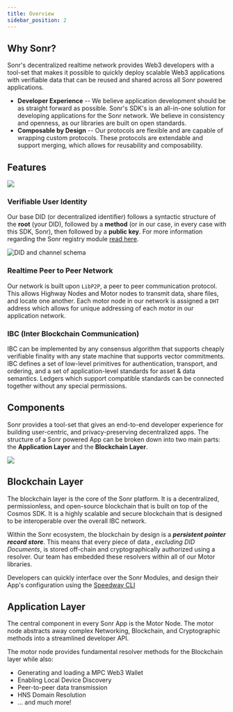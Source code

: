 ```yaml
---
title: Overview
sidebar_position: 2
---
```



## Why Sonr?

Sonr's decentralized realtime network provides Web3 developers with a tool-set that makes it possible to quickly deploy scalable Web3 applications with verifiable data that can be reused and shared across all Sonr powered applications.

- **Developer Experience** -- We believe application development should be as straight forward as possible. Sonr's SDK's is an all-in-one solution for developing applications for the Sonr network. We believe in consistency and openness, as our libraries are built on open standards.
- **Composable by Design** -- Our protocols are flexible and are capable of wrapping custom protocols. These protocols are extendable and support merging, which allows for reusability and composability.

## Features

<img src="/img/features-header.png" />

### Verifiable User Identity

Our base DID (or decentralized identifier) follows a syntactic structure of the **root** (your DID), followed by a **method** (or in our case, in every case with this SDK, Sonr), then followed by a **public key**. For more information regarding the Sonr registry module [read here](/docs/reference/modules/registry.mdx).

![DID and channel schema](https://archbee-image-uploads.s3.amazonaws.com/YigsjtwFFq_eX7dhChoeN/ze9buUbapxPP7S5ROVXn__6e60b2d-screenshot2022-03-10at25108pm.png)

### Realtime Peer to Peer Network

Our network is built upon `LibP2P`, a peer to peer communication protocol. This allows Highway Nodes and Motor nodes to transmit data, share files, and locate one another. Each motor node in our network is assigned a `DHT` address which allows for unique addressing of each motor in our application network.

### IBC (Inter Blockchain Communication)

IBC can be implemented by any consensus algorithm that supports cheaply verifiable finality with any state machine that supports vector commitments. IBC defines a set of low-level primitives for authentication, transport, and ordering, and a set of application-level standards for asset & data semantics. Ledgers which support compatible standards can be connected together without any special permissions.

## Components

Sonr provides a tool-set that gives an end-to-end developer experience for building user-centric, and privacy-preserving decentralized apps. The structure of a Sonr powered App can be broken down into two main parts: the **Application Layer** and the **Blockchain Layer**.

<img src="/img/overview-header.png" />

## Blockchain Layer

The blockchain layer is the core of the Sonr platform. It is a decentralized, permissionless, and open-source blockchain that is built on top of the Cosmos SDK. It is a highly scalable and secure blockchain that is designed to be interoperable over the overall IBC network.

Within the Sonr ecosystem, the blockchain by design is a _**persistent pointer record store**_. This means that every piece of data , _excluding DID Documents_, is stored off-chain and cryptographically authorized using a resolver. Our team has embedded these resolvers within all of our Motor libraries.

Developers can quickly interface over the Sonr Modules, and design their App's configuration using the [Speedway CLI](/docs/reference/speedway/cli)

## Application Layer

The central component in every Sonr App is the Motor Node. The motor node abstracts away complex Networking, Blockchain, and Cryptographic methods into a streamlined developer API.

The motor node provides fundamental resolver methods for the Blockchain layer while also:

- Generating and loading a MPC Web3 Wallet
- Enabling Local Device Discovery
- Peer-to-peer data transmission
- HNS Domain Resolution
- ... and much more!
